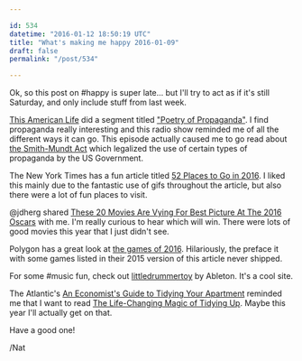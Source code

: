 ```yaml
---

id: 534
datetime: "2016-01-12 18:50:19 UTC"
title: "What's making me happy 2016-01-09"
draft: false
permalink: "/post/534"

---
```


Ok, so this post on #happy is super late... but I'll try to act as if it's still Saturday, and only include stuff from last week.

[This American Life](http://www.thisamericanlife.org) did a segment titled ["Poetry of Propaganda"](http://www.thisamericanlife.org/radio-archives/episode/575/poetry-of-propaganda). I find propaganda really interesting and this radio show reminded me of all the different ways it can go. This episode actually caused me to go read about [the Smith-Mundt Act](https://en.wikipedia.org/wiki/Smith–Mundt_Act) which legalized the use of certain types of propaganda by the US Government.


The New York Times has a fun article titled [52 Places to Go in 2016](http://www.nytimes.com/interactive/2016/01/07/travel/places-to-visit.html). I liked this mainly due to the fantastic use of gifs throughout the article, but also there were a lot of fun places to visit.

@jdherg shared [These 20 Movies Are Vying For Best Picture At The 2016 Oscars](http://www.huffingtonpost.com/entry/best-picture-oscars-2016_568e6a92e4b0cad15e638593) with me. I'm really curious to hear which will win. There were lots of good movies this year that I just didn't see.

Polygon has a great look at [the games of 2016](http://www.polygon.com/a/2016-game-preview-100-games/introduction-and-video-special). Hilariously, the preface it with some games listed in their 2015 version of this article never shipped.

For some #music fun, check out [littledrummertoy](http://littledrummertoy.ableton.com/) by Ableton. It's a cool site.

The Atlantic's [An Economist's Guide to Tidying Your Apartment](http://www.theatlantic.com/business/archive/2015/05/an-economist-reads-marie-kondo/392921/?single_page=true) reminded me that I want to read [The Life-Changing Magic of Tidying Up](https://www.goodreads.com/book/show/22318578-the-life-changing-magic-of-tidying-up). Maybe this year I'll actually get on that.

Have a good one\!

/Nat
